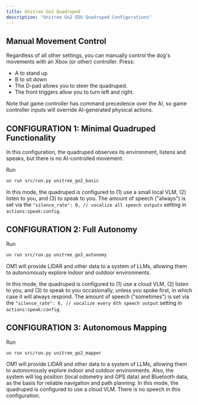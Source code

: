 ```yaml
---
title: Unitree Go2 Quadruped
description: "Unitree Go2 EDU Quadruped Configurations"
---
```


## Manual Movement Control 

Regardless of all other settings, you can manually control the dog's movements with an Xbox (or other) controller. Press:

* A to stand up
* B to sit down
* The D-pad allows you to steer the quadruped.
* The front triggers allow you to turn left and right. 

Note that game controller has command precedence over the AI, so game controller inputs will override AI-generated physical actions.

## CONFIGURATION 1: Minimal Quadruped Functionality

In this configuration, the quadruped observes its environment, listens and speaks, but there is no AI-controlled movement.

Run
```bash
uv run src/run.py unitree_go2_basic
```

In this mode, the quadruped is configured to (1) use a small local VLM, (2) listen to you, and (3) to speak to you. The amount of speech ("always") is set via the `"silence_rate": 0, // vocalize all speech outputs` setting in `actions:speak:config`.  

## CONFIGURATION 2: Full Autonomy

Run
```bash
uv run src/run.py unitree_go2_autonomy
```

OM1 will provide LIDAR and other data to a system of LLMs, allowing them to autonomously explore indoor and outdoor environments. 

In this mode, the quadruped is configured to (1) use a cloud VLM, (2) listen to you, and (3) to speak to you occasionally, unless you spoke first, in which case it will always respond. The amount of speech ("sometimes") is set via the `"silence_rate": 6, // vocalize every 6th speech output` setting in `actions:speak:config`.  

## CONFIGURATION 3: Autonomous Mapping

Run
```bash
uv run src/run.py unitree_go2_mapper
```

OM1 will provide LIDAR and other data to a system of LLMs, allowing them to autonomously explore indoor and outdoor environments. Also, the system will log position (local odometry and GPS data) and Bluetooth data, as the basis for reliable navigation and path planning. In this mode, the quadruped is configured to use a cloud VLM. There is no speech in this configuration.
